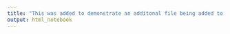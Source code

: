 ```yaml
---
title: "This was added to demonstrate an additonal file being added to my project"
output: html_notebook
---
```


